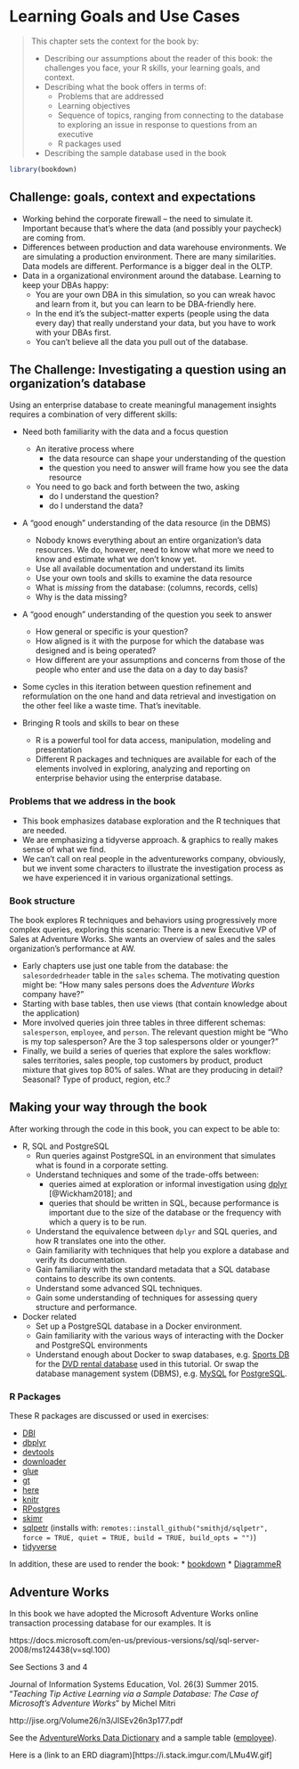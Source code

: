 # Learning Goals and Use Cases {#chapter_learning-goals}

> This chapter sets the context for the book by:
> 
> * Describing our assumptions about the reader of this book: the challenges you face, your R skills, your learning goals, and context.
> * Describing what the book offers in terms of:
>   * Problems that are addressed 
>   * Learning objectives
>   * Sequence of topics, ranging from connecting to the database to exploring an issue in response to questions from an executive
>   * R packages used
> * Describing the sample database used in the book

```r
library(bookdown)
```

## Challenge: goals, context and expectations

* Working behind the corporate firewall -- the need to simulate it.  Important because that's where the data (and possibly your paycheck) are coming from.
* Differences between production and data warehouse environments.  We are simulating a production environment.  There are many similarities.  Data models are different.  Performance is a bigger deal in the OLTP.
* Data in a organizational environment around the database.  Learning to keep your DBAs happy:
  + You are your own DBA in this simulation, so you can wreak havoc and learn from it, but you can learn to be DBA-friendly here.
  + In the end it's the subject-matter experts (people using the data every day) that really understand your data, but you have to work with your DBAs first.
  + You can't believe all the data you pull out of the database.

## The Challenge: Investigating a question using an organization's database

Using an enterprise database to create meaningful management insights requires a combination of very different skills:

* Need both familiarity with the data and a focus question
  + An iterative process where 
    + the data resource can shape your understanding of the question
    + the question you need to answer will frame how you see the data resource
  + You need to go back and forth between the two, asking 
    + do I understand the question?
    + do I understand the data?

* A "good enough" understanding of the data resource (in the DBMS)
  + Nobody knows everything about an entire organization's data resources. We do, however, need to know what more we need to know and estimate what we don't know yet.
  + Use all available documentation and understand its limits
  + Use your own tools and skills to examine the data resource
  + What is *missing* from the database: (columns, records, cells)
  + Why is the data missing?
  
* A "good enough" understanding of the question you seek to answer
  + How general or specific is your question?
  + How aligned is it with the purpose for which the database was designed and is being operated?
  + How different are your assumptions and concerns from those of the people who enter and use the data on a day to day basis?

* Some cycles in this iteration between question refinement and reformulation on the one hand  and data retrieval and investigation on the other feel like a waste time.  That's inevitable. 

* Bringing R tools and skills to bear on these
  + R is a powerful tool for data access, manipulation, modeling and presentation
  + Different R packages and techniques are available for each of the elements involved in exploring, analyzing and reporting on enterprise behavior using the enterprise database.

### Problems that we address in the book

* This book emphasizes database exploration and the R techniques that are needed.
* We are emphasizing a tidyverse approach.  & graphics to really makes sense of what we find.
* We can't call on real people in the adventureworks company, obviously, but we invent some characters to illustrate the investigation process as we have experienced it in various organizational settings.

### Book structure

The book explores R techniques and behaviors using progressively more complex queries, exploring this scenario: There is a new Executive VP of Sales at Adventure Works. She wants an overview of sales and the sales organization's performance at AW.

* Early chapters use just one table from the database: the `salesordedrheader` table in the `sales` schema.  The motivating question might be: "How many sales persons does the _Adventure Works_ company have?"
* Starting with base tables, then use views (that contain knowledge about the application)
* More involved queries join three tables in three different schemas: `salesperson`, `employee`, and `person`. The relevant question might be "Who is my top salesperson?  Are the 3 top salespersons older or younger?"
* Finally, we build a series of queries that explore the sales workflow: sales territories, sales people, top customers by product, product mixture that gives top 80% of sales.  What are they producing in detail?  Seasonal? Type of product, region, etc.?

## Making your way through the book

After working through the code in this book, you can expect to be able to:

* R, SQL and PostgreSQL
  * Run queries against PostgreSQL in an environment that simulates what is found in a corporate setting.
  * Understand techniques and some of the trade-offs between:
      * queries aimed at exploration or informal investigation using [dplyr](https://cran.r-project.org/package=dplyr)    [@Wickham2018]; and 
      * queries that should be written in SQL, because performance is important due to the size of the database or the frequency  with which a query is to be run.
  * Understand the equivalence between `dplyr` and SQL queries, and how R translates one into the other.
  * Gain familiarity with techniques that help you explore a database and verify its documentation.
  * Gain familiarity with the standard metadata that a SQL database contains to describe its own contents.
  * Understand some advanced SQL techniques.
  * Gain some understanding of techniques for assessing query structure and performance.
* Docker related
  * Set up a PostgreSQL database in a Docker environment. 
  * Gain familiarity with the various ways of interacting with the Docker and PostgreSQL environments
  * Understand enough about Docker to swap databases, e.g. [Sports DB](http://www.sportsdb.org/sd/samples) for the [DVD rental database](http://www.postgresqltutorial.com/postgresql-sample-database/) used in this tutorial. Or swap the database management system (DBMS), e.g. [MySQL](https://www.mysql.com/) for [PostgreSQL](https://www.postgresql.org/).


### R Packages

These R packages are discussed or used in exercises:

* [DBI](https://cran.r-project.org/package=DBI)
* [dbplyr](https://cran.r-project.org/package=dbplyr)
* [devtools](https://cran.r-project.org/package=devtools)
* [downloader](https://cran.r-project.org/package=downloader)
* [glue](https://cran.r-project.org/package=glue)
* [gt](https://cran.r-project.org/package=gt)
* [here](https://cran.r-project.org/package=here)
* [knitr](https://cran.r-project.org/package=knitr)
* [RPostgres](https://cran.r-project.org/package=RPostgres)
* [skimr](https://cran.r-project.org/package=skimr)
* [sqlpetr](https://github.com/smithjd/sqlpetr) (installs with: `remotes::install_github("smithjd/sqlpetr", force = TRUE, quiet = TRUE, build = TRUE, build_opts = "")`)
* [tidyverse](https://cran.r-project.org/package=tidyverse)

In addition, these are used to render the book:
* [bookdown](https://cran.r-project.org/package=bookdown)
* [DiagrammeR](https://cran.r-project.org/package=DiagrammeR)

## Adventure Works

In this book we have adopted the Microsoft Adventure Works online transaction processing database for our examples.  It is 

https://docs.microsoft.com/en-us/previous-versions/sql/sql-server-2008/ms124438(v=sql.100) 

See Sections 3 and 4

Journal of Information Systems Education, Vol. 26(3) Summer 2015. “_Teaching Tip Active Learning via a Sample Database: The Case of Microsoft’s Adventure Works_” by Michel Mitri

http://jise.org/Volume26/n3/JISEv26n3p177.pdf

See the [AdventureWorks Data Dictionary](https://docs.microsoft.com/en-us/previous-versions/sql/sql-server-2008/ms124438%28v%3dsql.100%29) and a sample table ([employee](https://docs.microsoft.com/en-us/previous-versions/sql/sql-server-2008/ms124432(v=sql.100))).

Here is a (link to an ERD diagram)[https://i.stack.imgur.com/LMu4W.gif]

